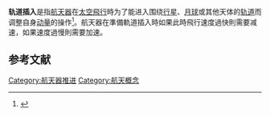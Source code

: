 '''轨道插入'''是指[[航天器|航天器]]在[[太空飛行|太空飛行]]時为了能进入围绕[[行星|行星]]、[[月球|月球]]或其他天体的[[轨道|轨道]]而调整自身[[动量|动量]]的操作<ref>{{Cite web|title=Orbital Insertion|url=http://library.thinkquest.org/03oct/02144/spacecraft/orbit.htm|work=Thinkquest.org|archiveurl=https://web.archive.org/web/20120322031028/http://library.thinkquest.org/03oct/02144/spacecraft/orbit.htm|archivedate=2012-03-22}}</ref>。航天器在準備軌道插入時如果此時飛行速度過快則需要减速，如果速度過慢則需要加速。

==参考文献==
{{reflist}}

[[Category:航天器推进|Category:航天器推进]]
[[Category:航天概念|Category:航天概念]]